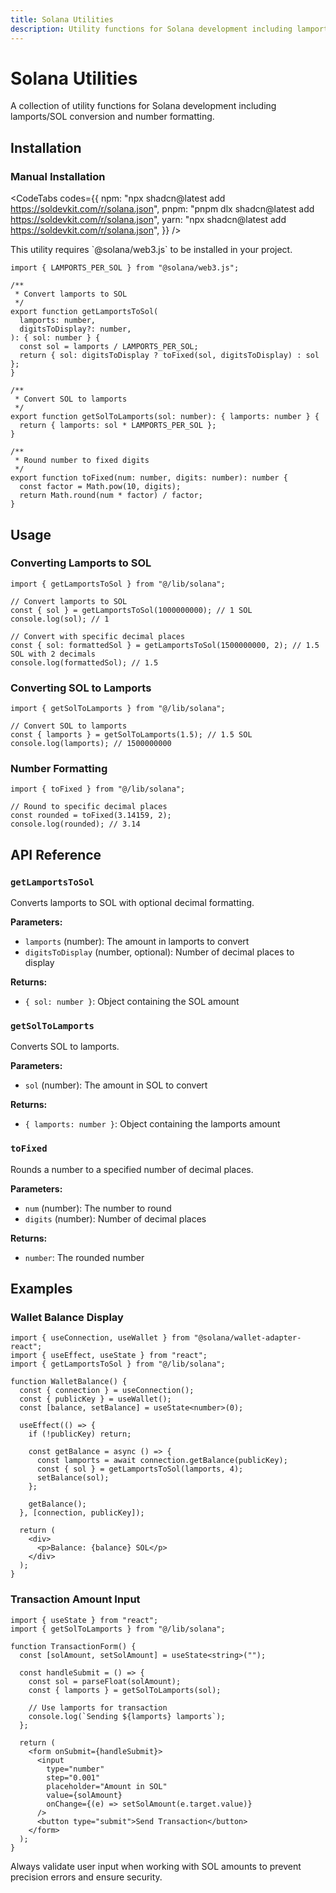 ```yaml
---
title: Solana Utilities
description: Utility functions for Solana development including lamports/SOL conversion and number formatting.
---
```



# Solana Utilities

A collection of utility functions for Solana development including lamports/SOL conversion and number formatting.

## Installation

<ComponentInstallation name="solana" />

### Manual Installation

<CodeTabs
  codes={{
    npm: "npx shadcn@latest add https://soldevkit.com/r/solana.json",
    pnpm: "pnpm dlx shadcn@latest add https://soldevkit.com/r/solana.json",
    yarn: "npx shadcn@latest add https://soldevkit.com/r/solana.json",
  }}
/>

<Callout title="Dependencies" type="info">
  This utility requires `@solana/web3.js` to be installed in your project.
</Callout>

```tsx title="lib/solana.ts"
import { LAMPORTS_PER_SOL } from "@solana/web3.js";

/**
 * Convert lamports to SOL
 */
export function getLamportsToSol(
  lamports: number,
  digitsToDisplay?: number,
): { sol: number } {
  const sol = lamports / LAMPORTS_PER_SOL;
  return { sol: digitsToDisplay ? toFixed(sol, digitsToDisplay) : sol };
}

/**
 * Convert SOL to lamports
 */
export function getSolToLamports(sol: number): { lamports: number } {
  return { lamports: sol * LAMPORTS_PER_SOL };
}

/**
 * Round number to fixed digits
 */
export function toFixed(num: number, digits: number): number {
  const factor = Math.pow(10, digits);
  return Math.round(num * factor) / factor;
}
```

## Usage

### Converting Lamports to SOL

```tsx
import { getLamportsToSol } from "@/lib/solana";

// Convert lamports to SOL
const { sol } = getLamportsToSol(1000000000); // 1 SOL
console.log(sol); // 1

// Convert with specific decimal places
const { sol: formattedSol } = getLamportsToSol(1500000000, 2); // 1.5 SOL with 2 decimals
console.log(formattedSol); // 1.5
```

### Converting SOL to Lamports

```tsx
import { getSolToLamports } from "@/lib/solana";

// Convert SOL to lamports
const { lamports } = getSolToLamports(1.5); // 1.5 SOL
console.log(lamports); // 1500000000
```

### Number Formatting

```tsx
import { toFixed } from "@/lib/solana";

// Round to specific decimal places
const rounded = toFixed(3.14159, 2);
console.log(rounded); // 3.14
```

## API Reference

### `getLamportsToSol`

Converts lamports to SOL with optional decimal formatting.

**Parameters:**
- `lamports` (number): The amount in lamports to convert
- `digitsToDisplay` (number, optional): Number of decimal places to display

**Returns:**
- `{ sol: number }`: Object containing the SOL amount

### `getSolToLamports`

Converts SOL to lamports.

**Parameters:**
- `sol` (number): The amount in SOL to convert

**Returns:**
- `{ lamports: number }`: Object containing the lamports amount

### `toFixed`

Rounds a number to a specified number of decimal places.

**Parameters:**
- `num` (number): The number to round
- `digits` (number): Number of decimal places

**Returns:**
- `number`: The rounded number

## Examples

### Wallet Balance Display

```tsx
import { useConnection, useWallet } from "@solana/wallet-adapter-react";
import { useEffect, useState } from "react";
import { getLamportsToSol } from "@/lib/solana";

function WalletBalance() {
  const { connection } = useConnection();
  const { publicKey } = useWallet();
  const [balance, setBalance] = useState<number>(0);

  useEffect(() => {
    if (!publicKey) return;

    const getBalance = async () => {
      const lamports = await connection.getBalance(publicKey);
      const { sol } = getLamportsToSol(lamports, 4);
      setBalance(sol);
    };

    getBalance();
  }, [connection, publicKey]);

  return (
    <div>
      <p>Balance: {balance} SOL</p>
    </div>
  );
}
```

### Transaction Amount Input

```tsx
import { useState } from "react";
import { getSolToLamports } from "@/lib/solana";

function TransactionForm() {
  const [solAmount, setSolAmount] = useState<string>("");

  const handleSubmit = () => {
    const sol = parseFloat(solAmount);
    const { lamports } = getSolToLamports(sol);
    
    // Use lamports for transaction
    console.log(`Sending ${lamports} lamports`);
  };

  return (
    <form onSubmit={handleSubmit}>
      <input
        type="number"
        step="0.001"
        placeholder="Amount in SOL"
        value={solAmount}
        onChange={(e) => setSolAmount(e.target.value)}
      />
      <button type="submit">Send Transaction</button>
    </form>
  );
}
```

<Callout title="Important" type="warning">
  Always validate user input when working with SOL amounts to prevent precision errors and ensure security.
</Callout>